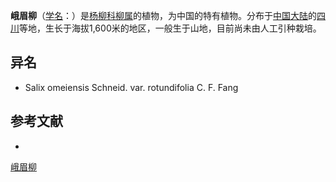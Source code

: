 {{Speciesbox
| name = 峨眉柳
| status = 
| status_system = 
| image =
| genus = Salix
| species = omeiensis
| authority = Schneid.
}}

'''峨眉柳'''（[[学名|学名]]：{{lang|la|''Salix omeiensis''}}）是[[杨柳科|杨柳科]][[柳属|柳属]]的植物，为中国的特有植物。分布于[[中国大陆|中国大陆]]的[[四川|四川]]等地，生长于海拔1,600米的地区，一般生于山地，目前尚未由人工引种栽培。

== 异名 ==
* Salix omeiensis Schneid. var. rotundifolia C. F. Fang

== 参考文献 ==
<div class="references-small">
* {{cite web| url =http://www.bioinfo.cn/db05/KmzwSpecies.php?action=view&id=20534| title =峨眉柳| work =《中国高等植物数据库全库》| publisher =中国科学院微生物研究所| author =昆明植物研究所| accessdate =2009-02-25| deadurl =yes| archiveurl =https://web.archive.org/web/20160305022915/http://www.bioinfo.cn/db05/KmzwSpecies.php?action=view&id=20534| archivedate =2016-03-05}}
</div>
{{Taxonbar|from=Q11051766}}

[[Category:柳属|峨眉柳]]


{{植物小作品}}